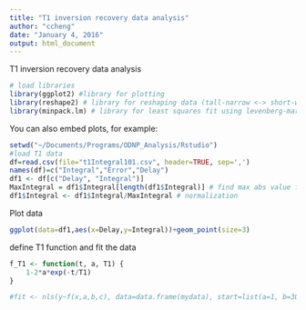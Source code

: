 ```yaml
---
title: "T1 inversion recovery data analysis"
author: "ccheng"
date: "January 4, 2016"
output: html_document
---
```


T1 inversion recovery data analysis

```r
# load libraries
library(ggplot2) #library for plotting
library(reshape2) # library for reshaping data (tall-narrow <-> short-wide)
library(minpack.lm) # library for least squares fit using levenberg-marquart algorithm
```

You can also embed plots, for example:

```r
setwd("~/Documents/Programs/ODNP_Analysis/Rstudio")
#load T1 data
df=read.csv(file="t1Integral101.csv", header=TRUE, sep=',')
names(df)=c("Integral","Error","Delay")
df1 <- df[c("Delay", "Integral")]
MaxIntegral = df1$Integral[length(df1$Integral)] # find max abs value for integral
df1$Integral <- df1$Integral/MaxIntegral # normalization
```

Plot data
```r

ggplot(data=df1,aes(x=Delay,y=Integral))+geom_point(size=3)
```

define T1 function and fit the data

```r
f_T1 <- function(t, a, T1) {
    1-2*a*exp(-t/T1)
}

#fit <- nls(y~f(x,a,b,c), data=data.frame(mydata), start=list(a=1, b=30, c=-0.3))

```

